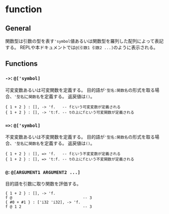 # function

## General

関数型は引数の型を表す`'symbol`値あるいは関数型を羅列した配列によって表記する。
REPLや本ドキュメントでは`@[引数1 引数2 ...]`のように表示される。

## Functions

### `->`: `@['symbol]`

可変変数あるいは可変関数を定義する。
目的語が`'型名:関数名`の形式を取る場合、`'型名`に`関数名`を定義する。
返戻値は`()`。

```fuzzy
{ 1 + 2 } : [], -> 'f.   -- fという可変変数が定義される
{ 1 + 2 } : [], -> 't:f. -- tの上にfという可変関数が定義される
```

### `=>`: `@['symbol]`

不変変数あるいは不変関数を定義する。
目的語が`'型名:関数名`の形式を取る場合、`'型名`に`関数名`を定義する。
返戻値は`()`。

```fuzzy
{ 1 + 2 } : [], => 'f.   -- fという不変変数が定義される
{ 1 + 2 } : [], => 't:f. -- tの上にfという不変関数が定義される
```

### `@`: `@[ARGUMENT1 ARGUMENT2 ...]`

目的語を引数に取り関数を評価する。

```fuzzy
{ 1 + 2 } : [], -> 'f.
f @                               -- 3
{ #0 + #1 } : ['i32 'i32], -> 'f.
f @ 1 2                           -- 3
```
